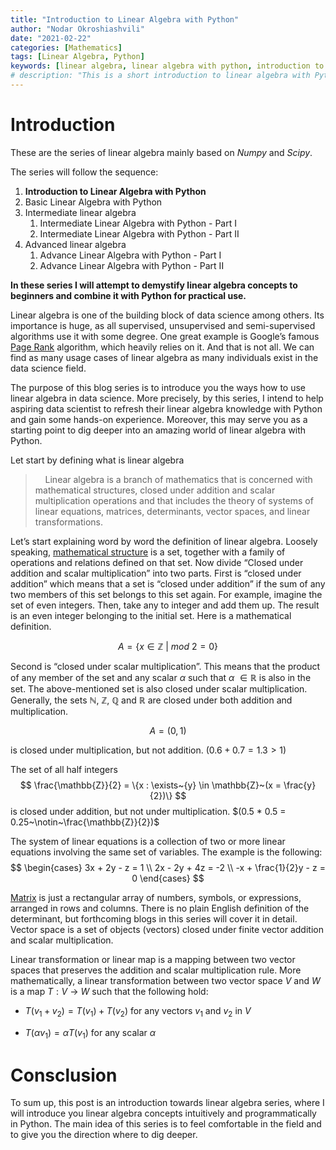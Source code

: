 ```yaml
---
title: "Introduction to Linear Algebra with Python"
author: "Nodar Okroshiashvili"
date: "2021-02-22"
categories: [Mathematics]
tags: [Linear Algebra, Python]
keywords: [linear algebra, linear algebra with python, introduction to linear algebra with python, python, numpy, scipy]
# description: "This is a short introduction to linear algebra with Python. It covers the basics of linear algebra and how to use Python to solve linear algebra problems."
---
```


# Introduction

These are the series of linear algebra mainly based on *Numpy* and *Scipy*. 


The series will follow the sequence:

1. **Introduction to Linear Algebra with Python**
2. Basic Linear Algebra with Python
3. Intermediate linear algebra
   1. Intermediate Linear Algebra with Python - Part I
   2. Intermediate Linear Algebra with Python - Part II
4. Advanced linear algebra
   1. Advance Linear Algebra with Python - Part I
   2. Advance Linear Algebra with Python - Part II


**In these series I will attempt to demystify linear algebra concepts to beginners 
and combine it with Python for practical use.**

Linear algebra is one of the building block of data science among others. Its importance is huge, 
as all supervised, unsupervised and semi-supervised algorithms use it with some degree. 
One great example is Google's famous [Page Rank](https://en.wikipedia.org/wiki/PageRank) algorithm, 
which heavily relies on it. And that is not all. We can find as many usage cases of linear 
algebra as many individuals exist in the data science field.

The purpose of this blog series is to introduce you the ways how to use linear algebra 
in data science. More precisely, by this series, I intend to help aspiring data scientist to 
refresh their linear algebra knowledge with Python and gain some hands-on experience. 
Moreover, this may serve you as a starting point to dig deeper into an amazing world of linear 
algebra with Python.

Let start by defining what is linear algebra

> <div class="alert alert-block alert-info">
&nbsp;&nbsp;&nbsp;&nbsp;Linear algebra is a branch of mathematics that is concerned 
with mathematical structures, closed under addition and scalar multiplication operations 
and that includes the theory of systems of linear equations, matrices, determinants, 
vector spaces, and linear transformations.
</div>

Let's start explaining word by word the definition of linear algebra. 
Loosely speaking, [mathematical structure](https://en.wikipedia.org/wiki/Mathematical_structure) 
is a set, together with a family of operations and relations defined on that set. 
Now divide "Closed under addition and scalar multiplication" into two parts. 
First is "closed under addition" which means that a set is "closed under addition" if the sum 
of any two members of this set belongs to this set again. For example, imagine the set of 
even integers. Then, take any to integer and add them up. The result is an even integer 
belonging to the initial set. Here is a mathematical definition.

$$
A=\{x \in \mathbb{Z}~\vert~mod~2 =0\}
$$

Second is "closed under scalar multiplication". This means that the product of any member of 
the set and any scalar $\alpha$ such that $\alpha~\in \mathbb{R}$ is also in the set. 
The above-mentioned set is also closed under scalar multiplication. 
Generally, the sets $\mathbb{N}, ~ \mathbb{Z}, ~ \mathbb{Q}$ and $\mathbb{R}$ are closed 
under both addition and multiplication.

$$
A = (0,1)
$$

is closed under multiplication, but not addition. $(0.6 + 0.7 = 1.3 > 1)$

The set of all half integers 
$$
\frac{\mathbb{Z}}{2} = 
\{x : \exists~{y} \in \mathbb{Z}~(x = \frac{y}{2})\}
$$
is closed under addition, but not under multiplication. $(0.5 * 0.5 = 0.25~\notin~\frac{\mathbb{Z}}{2})$

The system of linear equations is a collection of two or more linear equations involving 
the same set of variables. The example is the following:
$$
\begin{cases}
3x + 2y - z = 1 \\
2x - 2y + 4z = -2 \\
-x + \frac{1}{2}y - z = 0
\end{cases}
$$

[Matrix](https://en.wikipedia.org/wiki/Matrix_(mathematics)) is just a rectangular array of numbers, 
symbols, or expressions, arranged in rows and columns. There is no plain English definition of 
the determinant, but forthcoming blogs in this series will cover it in detail. 
Vector space is a set of objects (vectors) closed under finite vector addition and scalar multiplication.

Linear transformation or linear map is a mapping between two vector spaces that preserves 
the addition and scalar multiplication rule. More mathematically, a linear transformation between 
two vector space $V$ and $W$ is a map $T : V~\rightarrow~W$ such that the following hold:

* $T(v_1 + v_2) = T(v_1) + T(v_2)$  for any vectors $v_1$ and $v_2$ in $V$


* $T(\alpha v_1) = \alpha T(v_1)$  for any scalar $\alpha$


# Consclusion

To sum up, this post is an introduction towards linear algebra series, where I will introduce you 
linear algebra concepts intuitively and programmatically in Python. 
The main idea of this series is to feel comfortable in the field and to give you the direction where to dig deeper.
